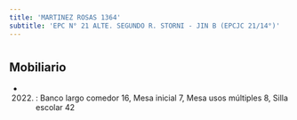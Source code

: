 ```yaml
---
title: 'MARTINEZ ROSAS 1364'
subtitle: 'EPC N° 21 ALTE. SEGUNDO R. STORNI - JIN B (EPCJC 21/14°)'
---
```


#


## Mobiliario

*  (2022) : Banco largo comedor 16, Mesa inicial 7, Mesa usos múltiples 8, Silla escolar 42 



